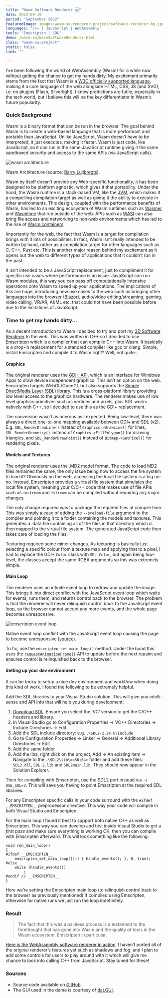 ```yaml
---
title: "Wasm Software Renderer 🆕"
date: 2022-09-19
period: "September 2022"
featuredImage: images/wasm-sw-renderer-project/software-renderer-bg.jpg
languages: "C++ | JavaScript | WebAssembly"
tools: "Emscripten | SDL"
demo: /wasm-sw/WasmSoftwareRenderer.html
class: "wasm-sw-project"
static: false
link: ""

---
```




I’ve been following the world of WebAssembly (Wasm) for a while now without getting the chance to get my hands dirty. My excitement 
primarily stems from the fact that Wasm is a [W3C officially supported language](https://www.w3.org/TR/wasm-core-1/), making it a core language of 
the web alongside HTML, CSS, JS (and SVG), i.e. no plugins (Flash, Silverlight). I know predictions are futile, especially in the tech world, 
but I believe this will be the key differentiator in Wasm’s future popularity.

### Quick Background

Wasm is a binary format that can be run in the browser. The goal behind Wasm is to create a web-based language that is more performant and 
portable than JavaScript. Unlike JavaScript, Wasm doesn’t have to be interpreted, it just executes, making it faster. Wasm is just code, 
like JavaScript, so it can run in the same JavaScript runtime giving it the same sandboxed security and access to the same APIs (via JavaScript calls).

![wasm architecture](images/wasm-sw-renderer-project/wasm-architecture.jpg)
<figcaption>
    <FontAwesomeIcon icon={faCamera} /> Wasm Architecture (source: <a href="https://app.pluralsight.com/library/courses/web-assembly-big-picture/table-of-contents">Barry Luijbregts</a>).
</figcaption>

Wasm by itself doesn’t provide any Web-specific functionality, it has been designed to be platform agnostic, which gives it that portability. Under the 
hood, the Wasm runtime is a stack-based VM, like the <abbr title="Java Virtual Machine">JVM</abbr>, which makes it a compelling compilation target as well as 
giving it the ability to execute in other environments. This design, coupled with the performance benefits of Wasm, has led to an exciting ecosystem of Wasm 
runtimes such as [Wasmer](https://wasmer.io/) and [Wasmtime](https://wasmtime.dev/) that run outside of the web. APIs such as [WASI](https://wasi.dev/) can 
also bring file access and networking to non-web environments which has led to the rise 
of [Wasm containers](https://www.docker.com/blog/why-containers-and-webassembly-work-well-together/).

Importantly for the web, the fact that Wasm is a target for compilation brings with it lots of possibilities. In fact, Wasm isn’t really intended to be 
written by hand, rather as a compilation target for other languages such as C, C++, Rust etc.  This is another major reason behind my excitement as 
it opens out the web to different types of applications that it couldn’t run in the past.

It isn’t intended to be a JavaScript replacement, just to compliment it for specific use cases where performance is an issue. JavaScript can run Wasm 
modules, this way you can pass off computationally intensive operations onto Wasm to speed up your applications. The implications of this are huge, 
introducing new use cases to the web such as bringing other languages into the browser ([Blazor](https://dotnet.microsoft.com/en-us/apps/aspnet/web-apps/blazor)), 
audio/video editing/streaming, gaming, video calling, VR/AR, AI/ML etc. that could not have been possible before due to the limitations of JavaScript.

### Time to get my hands dirty...

As a decent introduction to Wasm I decided to try and port my [3D Software Renderer](https://poc275.me/3d-software-renderer/) to the web. This was written 
in C++ so I decided to use [Emscripten](https://emscripten.org/index.html) which is a compiler that can compile C++ into Wasm. It basically is a drop-in 
replacement for a standard compiler like gcc or clang. Simple, install Emscripten and compile it to Wasm right? Well, not quite...

#### Graphics

The original renderer uses the [GDI+ API](https://learn.microsoft.com/en-us/windows/win32/gdiplus/-gdiplus-gdi-start), which is an interface for Windows 
Apps to draw device independent graphics. This isn’t an option on the web. Emscripten targets WebGL/OpenGL but also supports the 
[Simple DirectMedia Layer (SDL) library](https://www.libsdl.org/). This is a cross-platform library providing low level access to the graphics 
hardware. The renderer makes use of low level graphics primitives such as vertices and pixels, plus SDL works natively with C++, so I decided to use this 
as the GDI+ replacement.

The conversion wasn’t as onerous as I expected. Being low-level, there was always a direct one-to-one mapping available between GDI+ and SDL (v2). E.g. 
`SDL_RenderDrawLine()` instead of `Graphics->DrawLine()` for lines, `SDL_RenderGeometry()` instead of `Graphics->FillPolygon()` for drawing triangles, 
and `SDL_RenderDrawPoint()` instead of `Bitmap->SetPixel()` for rendering pixels.

#### Models and Textures

The original renderer uses the .MD2 model format. The code to load MD2 files remained the same, the only issue being how to access the file system to load it? 
Obviously on the web, accessing the local file system is a big no-no. Instead, Emscripten provides a virtual file system that simulates the local file system, 
meaning your C/C++ code that makes use of file APIs such as `iostream` and `fstream` can be compiled without requiring any major changes.

The only change required was to package the required files at compile time. This was simply a case of adding the `--preload-file` argument to the compiler 
and pointing it to a folder containing the models and textures. This generates a .data file containing all of the files in that directory which is then 
mapped to the virtual file system. The generated JavaScript code then takes care of loading the files.

Texturing required some minor changes. As texturing is basically just selecting a specific colour from a texture map and applying that to a pixel, I 
had to replace the GDI+ `Color` class with `SDL_Color`, but again being low-level, the classes accept the same RGBA arguments so this was extremely simple.

#### Main Loop

The renderer uses an infinite event loop to redraw and update the image. This brings it into direct conflict with the JavaScript event loop which waits 
for events, runs them, and returns control back to the browser. The problem is that the renderer will never relinquish control back to the JavaScript 
event loop, so the browser cannot accept any more events, and the whole page becomes unresponsive.

![emscripten event loop](images/wasm-sw-renderer-project/emscripten-event-loop.jpg)
<figcaption>
    <FontAwesomeIcon icon={faCamera} /> Native event loop conflict with the JavaScript event loop causing the page to become unresponsive 
    (<a href="https://web.dev/drawing-to-canvas-in-emscripten/">source</a>).
</figcaption>

To fix, use the `emscripten_set_main_loop()` method. Under the hood this uses the 
[`requestAnimationFrame()`](https://developer.mozilla.org/en-US/docs/Web/API/window/requestAnimationFrame) API to update before the next 
repaint and ensures control is relinquished back to the browser.

#### Setting up your dev environment

It can be tricky to setup a nice dev environment and workflow when doing this kind of work. I found the following to be extremely helpful.

Add the SDL libraries to your Visual Studio solution. This will give you intelli-sense and API info that will help you during development:

1. [Download SDL](https://github.com/libsdl-org/SDL/releases/latest). Ensure you select the ‘VC’ version to get the C/C++ headers and library.
1. In Visual Studio go to Configuration Properties -> VC++ Directories -> Include Directories -> Edit
1. Add the SDL include directory: e.g. `.\SDL2-2.24.0\include`
1. Go to Configuration Properties -> Linker -> General -> Additional Library Directories -> Edit
1. Add the same folder
1. Add the libs, right click on the project, Add -> An existing item -> Navigate to the `.\SDL2\lib\x<86|64>` folder and add these files: 
`SDL2.dll`, `SDL.2.lib` and `SDL2main.lib`. They should now appear in the Solution Explorer.

Then for compiling with Emscripten, use the SDL2 port instead via `-s USE_SDL=2`. This will save you having to point Emscripten at the required SDL libraries.

For any Emscripten specific calls in your code surround with the `#ifdef __EMSCRIPTEN__` preprocessor directive. This way your code will compile 
in both Visual Studio and Emscripten.

For the main loop I found it best to support both native C++ as well as Emscripten. This way you can develop and test inside Visual Studio to get a 
*first pass* and make sure everything is working OK, then you can compile with Emscripten afterward. This will look something like the following:

```cplusplus
void run_main_loop()
{
#ifdef __EMSCRIPTEN__
	emscripten_set_main_loop([]() { handle_events(); }, 0, true);
#else
	while (handle_events())
		;
#endif // __EMSCRIPTEN__
}
```

Here we’re setting the Emscripten main loop (to relinquish control back to the browser as previously mentioned) if compiled using Emscripten, 
otherwise for native runs we just run the loop indefinitely.

### Result

> <FontAwesomeIcon icon={faQuoteLeft} /> The fact that this was a painless process is a testament to the forethought that has gone into Wasm and 
the quality of tools in the Wasm ecosystem, Emscripten in particular.

[Here is the WebAssembly software renderer in action](https://poc275.me/wasm-sw/WasmSoftwareRenderer.html). I haven’t ported all of the original renderer’s features yet such as shadows and fog, and I 
plan to add some controls for users to play around with it which will give me chance to look into calling C++ from JavaScript. Stay tuned for these!

### Sources
- Source code available on [GitHub](https://github.com/Poc275/WasmSoftwareRenderer).
- The GUI used in the demo is courtesy of [dat.GUI](https://github.com/dataarts/dat.gui).
